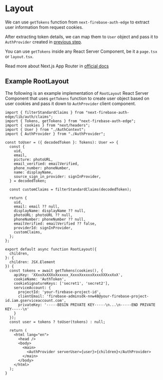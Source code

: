 # Layout

We can use `getTokens` function from `next-firebase-auth-edge` to extract user information from request cookies.

After extracting token details, we can map them to `User` object and pass it to `AuthProvider` created in [previous step](/docs/getting-started/auth-provider).

You can use `getTokens` inside any React Server Component, be it a `page.tsx` or `layout.tsx`.

Read more about Next.js App Router in [official docs](https://nextjs.org/docs/app)

## Example RootLayout

The following is an example implementation of `RootLayout` React Server Component that uses `getTokens` function to create user object based on user cookies and pass it down to `AuthProvider` client component.

```tsx filename="app/layout.tsx"
import { filterStandardClaims } from "next-firebase-auth-edge/lib/auth/claims";
import { Tokens, getTokens } from "next-firebase-auth-edge";
import { cookies } from "next/headers";
import { User } from "./AuthContext";
import { AuthProvider } from "./AuthProvider";

const toUser = ({ decodedToken }: Tokens): User => {
  const {
    uid,
    email,
    picture: photoURL,
    email_verified: emailVerified,
    phone_number: phoneNumber,
    name: displayName,
    source_sign_in_provider: signInProvider,
  } = decodedToken;

  const customClaims = filterStandardClaims(decodedToken);

  return {
    uid,
    email: email ?? null,
    displayName: displayName ?? null,
    photoURL: photoURL ?? null,
    phoneNumber: phoneNumber ?? null,
    emailVerified: emailVerified ?? false,
    providerId: signInProvider,
    customClaims,
  };
};

export default async function RootLayout({
  children,
}: {
  children: JSX.Element
}) {
  const tokens = await getTokens(cookies(), {
    apiKey: 'XXxxXxXXXxXxxxxx_XxxxXxxxxxXxxxXXXxxXxX',
    cookieName: 'AuthToken',
    cookieSignatureKeys: ['secret1', 'secret2'],
    serviceAccount: {
      projectId: 'your-firebase-project-id',
      clientEmail: 'firebase-adminsdk-nnw48@your-firebase-project-id.iam.gserviceaccount.com',
      privateKey: '-----BEGIN PRIVATE KEY-----\n...\n-----END PRIVATE KEY-----\n'
    }
  });
  const user = tokens ? toUser(tokens) : null;

  return (
    <html lang="en">
      <head />
      <body>
        <main>
          <AuthProvider serverUser={user}>{children}</AuthProvider>
        </main>
      </body>
    </html>
  );
}
```
